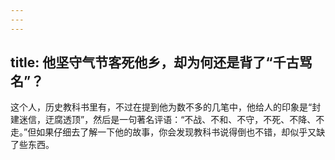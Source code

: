 ```yaml
---
---
---
```

title: 他坚守气节客死他乡，却为何还是背了“千古骂名”？
---




这个人，历史教科书里有，不过在提到他为数不多的几笔中，他给人的印象是“封建迷信，迂腐透顶”，然后是一句著名评语：“不战、不和、不守，不死、不降、不走。”但如果仔细去了解一下他的故事，你会发现教科书说得倒也不错，却似乎又缺了些东西。